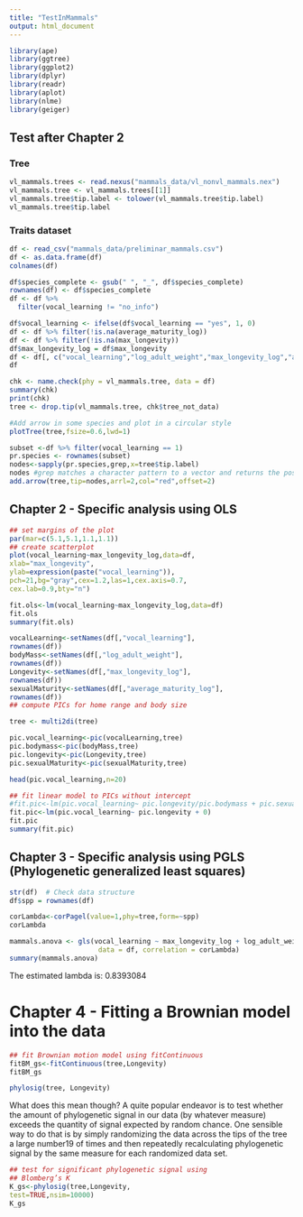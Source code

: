 ```yaml
---
title: "TestInMammals"
output: html_document
---
```

```r
library(ape)
library(ggtree)
library(ggplot2)
library(dplyr)
library(readr)
library(aplot)
library(nlme)
library(geiger)


```

## Test after Chapter 2
### Tree

```r
vl_mammals.trees <- read.nexus("mammals_data/vl_nonvl_mammals.nex")
vl_mammals.tree <- vl_mammals.trees[[1]]
vl_mammals.tree$tip.label <- tolower(vl_mammals.tree$tip.label)
vl_mammals.tree$tip.label 
```

### Traits dataset

```r
df <- read_csv("mammals_data/preliminar_mammals.csv")
df <- as.data.frame(df)
colnames(df)

df$species_complete <- gsub(" ", "_", df$species_complete)
rownames(df) <- df$species_complete
df <- df %>%
  filter(vocal_learning != "no_info")

df$vocal_learning <- ifelse(df$vocal_learning == "yes", 1, 0)
df <- df %>% filter(!is.na(average_maturity_log))
df <- df %>% filter(!is.na(max_longevity))
df$max_longevity_log = df$max_longevity
df <- df[, c("vocal_learning","log_adult_weight","max_longevity_log","average_maturity_log")]
df
```


```r
chk <- name.check(phy = vl_mammals.tree, data = df)
summary(chk)
print(chk)
tree <- drop.tip(vl_mammals.tree, chk$tree_not_data)
```



```r
#Add arrow in some species and plot in a circular style
plotTree(tree,fsize=0.6,lwd=1)

subset <-df %>% filter(vocal_learning == 1)
pr.species <- rownames(subset)
nodes<-sapply(pr.species,grep,x=tree$tip.label)
nodes #grep matches a character pattern to a vector and returns the positions of the elements of the vector in which that pattern is found.
add.arrow(tree,tip=nodes,arrl=2,col="red",offset=2)
```
## Chapter 2 - Specific analysis using OLS

```r
## set margins of the plot
par(mar=c(5.1,5.1,1.1,1.1))
## create scatterplot
plot(vocal_learning~max_longevity_log,data=df,
xlab="max_longevity",
ylab=expression(paste("vocal_learning")),
pch=21,bg="gray",cex=1.2,las=1,cex.axis=0.7,
cex.lab=0.9,bty="n")
```
```r
fit.ols<-lm(vocal_learning~max_longevity_log,data=df)
fit.ols
summary(fit.ols)

```



```r
vocalLearning<-setNames(df[,"vocal_learning"],
rownames(df))
bodyMass<-setNames(df[,"log_adult_weight"],
rownames(df))
Longevity<-setNames(df[,"max_longevity_log"],
rownames(df))
sexualMaturity<-setNames(df[,"average_maturity_log"],
rownames(df))
## compute PICs for home range and body size

tree <- multi2di(tree)

pic.vocal_learning<-pic(vocalLearning,tree)
pic.bodymass<-pic(bodyMass,tree)
pic.longevity<-pic(Longevity,tree)
pic.sexualMaturity<-pic(sexualMaturity,tree)

head(pic.vocal_learning,n=20)
```

```r
## fit linear model to PICs without intercept
#fit.pic<-lm(pic.vocal_learning~ pic.longevity/pic.bodymass + pic.sexualMaturity/pic.bodymass + 0)
fit.pic<-lm(pic.vocal_learning~ pic.longevity + 0)
fit.pic
summary(fit.pic)
```
## Chapter 3 - Specific analysis using PGLS (Phylogenetic generalized least squares)

```r
str(df)  # Check data structure
df$spp = rownames(df)
```

```r
corLambda<-corPagel(value=1,phy=tree,form=~spp)
corLambda
```


```r
mammals.anova <- gls(vocal_learning ~ max_longevity_log + log_adult_weight + average_maturity_log, 
                      data = df, correlation = corLambda)
summary(mammals.anova)
```
The estimated lambda is: 0.8393084 



# Chapter 4 - Fitting a Brownian model into the data

```r
## fit Brownian motion model using fitContinuous
fitBM_gs<-fitContinuous(tree,Longevity)
fitBM_gs
```

```r
phylosig(tree, Longevity)
```

What does this mean though?
A quite popular endeavor is to test whether the amount of phylogenetic signal in our data (by whatever measure) exceeds the quantity of signal expected by random chance.
One sensible way to do that is by simply randomizing the data across the tips of the tree a large number19 of times and then repeatedly recalculating phylogenetic signal by the same measure for each randomized data set.


```r
## test for significant phylogenetic signal using
## Blomberg’s K
K_gs<-phylosig(tree,Longevity,
test=TRUE,nsim=10000)
K_gs
```

